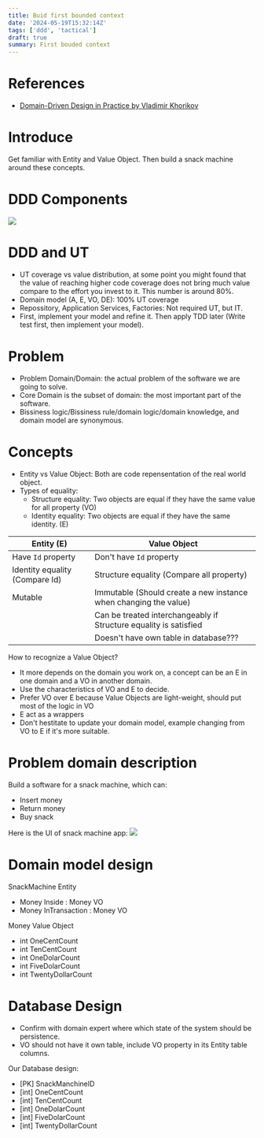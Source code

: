 ```yaml
---
title: Buid first bounded context
date: '2024-05-19T15:32:14Z'
tags: ['ddd', 'tactical']
draft: true
summary: First bouded context
---
```


# References
- [Domain-Driven Design in Practice by Vladimir Khorikov](https://app.pluralsight.com/library/courses/domain-driven-design-in-practice)

# Introduce
Get familiar with Entity and Value Object. Then build a snack machine around these concepts.

# DDD Components
![](/images/ddd/ddd-components.png)

# DDD and UT
- UT coverage vs value distribution, at some point you might found that the value of reaching higher code coverage
 does not bring much value compare to the effort you invest to it. This number is around 80%.
- Domain model (A, E, VO, DE): 100% UT coverage
- Repossitory, Application Services, Factories: Not required UT, but IT.
- First, implement your model and refine it. Then apply TDD later (Write test first, then implement your model).

# Problem
- Problem Domain/Domain: the actual problem of the software we are going to solve.
- Core Domain is the subset of domain: the most important part of the software.
- Bissiness logic/Bissiness rule/domain logic/domain knowledge, and domain model are synonymous.

# Concepts
- Entity vs Value Object: Both are code repensentation of the real world object.
- Types of equality:
  - Structure equality: Two objects are equal if they have the same value for all property (VO)
  - Identity equality: Two objects are equal if they have the same identity. (E)

| Entity (E)                    | Value Object |
| -------------------------------- | ------------- |
| Have `Id` property          | Don't have `Id` property  |
| Identity equality (Compare Id)          | Structure equality (Compare all property)  |
| Mutable                    | Immutable (Should create a new instance when changing the value)  |
||Can be treated interchangeably if Structure equality is satisfied|
||Doesn't have own table in database???|


How to recognize a Value Object?
- It more depends on the domain you work on, a concept can be an E in one domain and a VO in another domain.
- Use the characteristics of VO and E to decide.
- Prefer VO over E because Value Objects are light-weight, should put most of the logic in VO
- E act as a wrappers
- Don't hestitate to update your domain model, example changing from VO to E if it's more suitable.

# Problem domain description
Build a software for a snack machine, which can:
- Insert money
- Return money
- Buy snack

Here is the UI of snack machine app:
![](/images/ddd/snack-machine-ui.png)

# Domain model design
SnackMachine Entity
- Money Inside : Money VO
- Money InTransaction : Money VO

Money Value Object
- int OneCentCount
- int TenCentCount
- int OneDolarCount
- int FiveDolarCount
- int TwentyDollarCount

# Database Design
- Confirm with domain expert where which state of the system should be persistence.
- VO should not have it own table, include VO property in its Entity table columns.

Our Database design:
- [PK] SnackManchineID
- [int] OneCentCount
- [int] TenCentCount
- [int] OneDolarCount
- [int] FiveDolarCount
- [int] TwentyDollarCount